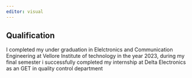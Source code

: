 ```yaml
---
editor: visual
---
```


## Qualification

I completed my under graduation in Elelctronics and Communication Engineering at Vellore Institute of technology in the year 2023, during my final semester i successfully completed my internship at Delta Electronics as an GET in quality control department
